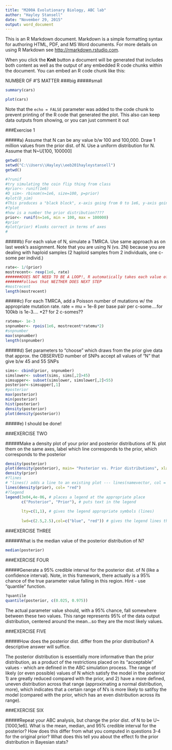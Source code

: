 ```yaml
---
title: "M200A Evolutionary Biology, ABC lab"
author: "Hayley Stansell"
date: "November 29, 2015"
output: word_document
---
```


This is an R Markdown document. Markdown is a simple formatting syntax for authoring HTML, PDF, and MS Word documents. For more details on using R Markdown see <http://rmarkdown.rstudio.com>.

When you click the **Knit** button a document will be generated that includes both content as well as the output of any embedded R code chunks within the document. You can embed an R code chunk like this:

NUMBER OF #'S MATTER
###big
#####small


```r
summary(cars)
```

```r
plot(cars)
```

Note that the `echo = FALSE` parameter was added to the code chunk to prevent printing of the R code that generated the plot.
This also can keep data outputs from showing, or you can just comment it out


###Exercise 1

#####a) Assume that N can be any value b/w 100 and 100,000. Draw 1 million values from the prior dist. of N. Use a uniform distribution for N. Assume that N~U[100, 100000]
```r
getwd()
setwd("C:\\Users\\Hayley\\eeb201hayleystansell")
getwd()

#?runif
#try simulating the coin flip thing from class
#prior<- runif(1e6)
#D_sim<- rbinom(n=1e6, size=100, p=prior)
#plot(D_sim)
#This produces a "black block", x-axis going from 0 to 1e6, y-axis going from 0 to 100....
#?plot
#how is a number the prior distribution???? 
prior<- runif(n=1e6, min = 100, max = 100000)
#prior
#plot(prior) #looks correct in terms of axes
#
```

#####b) For each value of N, simulate a TMRCA. Use same approach as on last week's assignment. Note that you are using N (vs. 2N) because you are dealing with haploid samples (2 haploid samples from 2 individuals, one c-some per individ.)

```r
rate<- 1/(prior)
mostrecent<- rexp(1e6, rate)
#######DOES NOT NEED TO BE A LOOP!, R automatically takes each value of "prior" and plugs it in in order to the "mostrecent" vector
#######Follows that NEITHER DOES NEXT STEP
#mostrecent
length(mostrecent)
```

#####c) For each TMRCA, add a Poisson number of mutations w/ the appropriate mutation rate. rate = mu = 1e-8 per base pair per c-some....for 100kb is 1e-3.... *2? for 2 c-somes??

```r
ratemu<- 1e-3
snpnumber<- rpois(1e6, mostrecent*ratemu*2)
#snpnumber
max(snpnumber)
length(snpnumber)
```

#####d) Set parameters to "choose" which draws from the prior give data that approx. the OBSERVED number of SNPs accept all values of "N" that give b/w 45 and 55 SNPs

```r
sims<- cbind(prior, snpnumber)
simslower<- subset(sims, sims[,2]>45)
simsupper<- subset(simslower, simslower[,2]<55)
posterior<-simsupper[,1]
#posterior
max(posterior)
min(posterior)
hist(posterior)
density(posterior)
plot(density(posterior))
```

#####e) I should be done!


###EXERCISE TWO

#####Make a density plot of your prior and posterior distributions of N. plot them on the same axes, label which line corresponds to the prior, which corresponds to the posterior

```r
density(posterior)
plot(density(posterior), main= "Posterior vs. Prior distributions", xlab= "Population size (value of N)", col= "blue")
density(prior)
#?lines
# "lines() adds a line to an existing plot --- lines(namevector, col = color)
lines(density(prior), col= "red")
#?legend
legend(3e04,4e-06, # places a legend at the appropriate place 
       c("Posterior", "Prior"), # puts text in the legend
       
       lty=c(1,1), # gives the legend appropriate symbols (lines)
       
       lwd=c(2.5,2.5),col=c("blue", "red")) # gives the legend lines the correct color and width
```

###EXERCISE THREE

#####What is the median value of the posterior distribution of N?

```r
median(posterior)
```

###EXERCISE FOUR

#####Generate a 95% credible interval for the posterior dist. of N (like a confidence interval). Note, in this framework, there actually is a 95% chance of the true parameter value falling in this region. Hint - use "quantile" function. 

```r
?quantile
quantile(posterior, c(0.025, 0.975))

```

The actual parameter value should, with a 95% chance, fall somewhere between these two values. This range represents 95% of the data output distribution, centered around the mean...so they are the most likely values.  

###EXERCISE FIVE

#####How does the posterior dist. differ from the prior distribution? A descriptive answer will suffice. 

The posterior distribution is essentially more informative than the prior distribution, as a product of the restrictions placed on its "acceptable" values - which are defined in the ABC simulation process. The range of likely (or even possible) values of N which satisfy the model in the posterior 1) are greatly reduced compared with the prior, and 2) have a more defined, uneven distribution across that range (approximating a normal distribution, more), which indicates that a certain range of N's is more likely to satifsy the model (compared with the prior, which has an even distribution across its range). 

###EXERCISE SIX

#####Repeat your ABC analysis, but change the prior dist. of N to be U~[1000,1e6]. What is the mean, median, and 95% credible interval for the posterior? How does this differ from what you computed in questions 3-4 for the original prior? What does this tell you about the effect fo the prior distribution in Bayesian stats?


